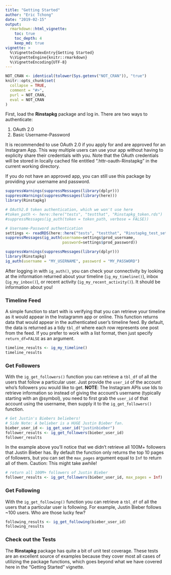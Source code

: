 ```yaml
---
title: "Getting Started"
author: "Eric Tchong"
date: "2019-02-15"
output:
  rmarkdown::html_vignette:
    toc: true
    toc_depth: 4
    keep_md: true
vignette: >
  %\VignetteIndexEntry{Getting Started}
  %\VignetteEngine{knitr::rmarkdown}
  %\VignetteEncoding{UTF-8}
---
```


```r
NOT_CRAN <- identical(tolower(Sys.getenv("NOT_CRAN")), "true")
knitr::opts_chunk$set(
  collapse = TRUE,
  comment = "#>",
  purl = NOT_CRAN,
  eval = NOT_CRAN
)
```

First, load the **Rinstapkg** package and log in. There are two ways to authenticate:  

  1. OAuth 2.0
  2. Basic Username-Password

It is recommended to use OAuth 2.0 if you apply for and are approved for an Instagram App. 
This way multiple users can use your app without having to explicity share their 
credentials with you. Note that the OAuth credentials will be stored in locally 
cached file entitled ".httr-oauth-Rinstapkg" in the current working directory.  

If you do not have an approved app, you can still use this package by providing your 
username and password.

```r
suppressWarnings(suppressMessages(library(dplyr)))
suppressWarnings(suppressMessages(library(here)))
library(Rinstapkg)

# OAuth2.0 token authentication, which we won't use here
#token_path <- here::here("tests", "testthat", "Rinstapkg_token.rds")
#suppressMessages(ig_auth(token = token_path, verbose = FALSE))

# Username-Password authentication
settings <- readRDS(here::here("tests", "testthat", "Rinstapkg_test_settings.rds"))
suppressMessages(ig_auth(username=settings$prod_username, 
                         password=settings$prod_password))
```

```r
suppressWarnings(suppressMessages(library(dplyr)))
library(Rinstapkg)
ig_auth(username = "MY_USERNAME", password = "MY_PASSWORD") 
```

After logging in with `ig_auth()`, you can check your connectivity by looking at 
the information returned about your timeline (`ig_my_timeline()`), inbox (`ig_my_inbox()`), 
or recent activity (`ig_my_recent_activity()`). It should be information about you!

### Timeline Feed

A simple function to start with is verifying that you can retrieve your timeline as 
it would appear in the Instagramm app or online. This function returns data that 
would appear in the authenticated user's timeline feed. By default, the data is 
returned as a tidy `tbl_df` where each row represents one post from the feed. If 
you prefer to work with a list format, then just specify `return_df=FALSE` as an 
argument.

```r
timeline_results <- ig_my_timeline()
timeline_results
```

### Get Followers

With the `ig_get_followers()` function you can retrieve a `tbl_df` of all the users 
that follow a particular user. Just provide the `user_id` of the account who's followers 
you would like to get. **NOTE**: The Instagram APIs use Ids to retrieve information so 
instead of giving the account's username (typically starting with an \@symbol), you 
need to first grab the `user_id` of that account using the username, then supply it 
to the `ig_get_followers()` function. 

```r
# Get Justin's Biebers beliebers!
# Side Note: A belieber is a HUGE Justin Bieber fan.
bieber_user_id <- ig_get_user_id("justinbieber")
follower_results <- ig_get_followers(bieber_user_id)
follower_results
```

In the example above you'll notice that we didn't retrieve all 100M+ followers that 
Justin Bieber has. By default the function only returns the top 10 pages of followers, 
but you can set the `max_pages` argument equal to `Inf` to return all of them. Caution: 
This might take awhile!

```r
# return all 100M+ followers of Justin Bieber
follower_results <- ig_get_followers(bieber_user_id, max_pages = Inf)
```

### Get Following

With the `ig_get_following()` function you can retrieve a `tbl_df` of all the users 
that a particular user is following. For example, Justin Bieber follows ~100 users. Who 
are those lucky few?

```r
following_results <- ig_get_following(bieber_user_id)
following_results
```

### Check out the Tests

The **Rinstapkg** package has quite a bit of unit test coverage. These tests are an 
excellent source of examples because they cover most all cases of utilizing the 
package functions, which goes beyond what we have covered here in the "Getting Started" 
vignette. 
